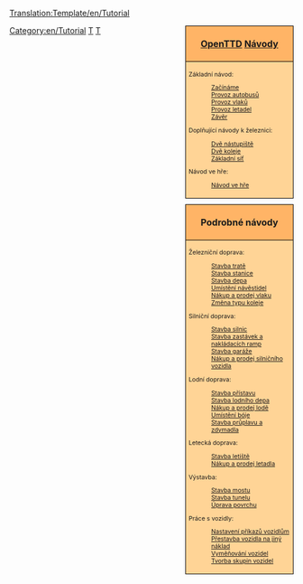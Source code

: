 <noinclude>{{cs/Překlad|origin= Template:Tutorial
|from  = en
|to    = cs
|Percentage =90
}}[[Translation:Template/en/Tutorial]]</noinclude>
<div style="float:right; padding-left:12px; background:none;">
<div style="width:180px; border:1px solid #000000; background:#ffb466; padding:5px; -moz-border-radius-topleft:5px; -moz-border-radius-topright:5px; font-size: 12pt;">
<center><strong><font size="3">[[Main/cs/OpenTTD|OpenTTD]] [[Main/cs/Výuka|Návody]]</font></strong></center>
</div>
<div style="width:180px;  border:1px solid black; border-top-width: 0px; background:#ffd496; padding:5px; font-size: 8pt;">

Základní návod:
:[[Main/cs/Výuka|Začínáme]]
:[[Main/cs/Výuka/Autobusy|Provoz autobusů]]
:[[Main/cs/Výuka/Vlaky|Provoz vlaků]]
:[[Main/cs/Výuka/Letadla|Provoz letadel]]
:[[Main/cs/Výuka/Závěr|Závěr]]
Doplňující návody k železnici:
:[[Main/cs/Výuka/Dvě nástupiště|Dvě nástupiště]]
:[[Main/cs/Výuka/Dvě koleje|Dvě koleje]]
:[[Main/cs/Výuka/Základní síť|Základní síť]]
Návod ve hře:
:[[Main/cs/Návod ve hře|Návod ve hře]]

</div>

<div style="width:180px; border:1px solid #000000; background:#ffb466; padding:5px; font-size: 12pt; margin-top: 10px;">
<center><strong><font size="3">Podrobné návody</font></strong></center>
</div>
<div style="width:180px;  border:1px solid black; border-top-width: 0px; background:#ffd496; padding:5px; -moz-border-radius-bottomleft:5px; -moz-border-radius-bottomright:8px; font-size: 8pt;">
<span style="font-weight:bold;">

Železniční doprava:
:[[Main/cs/Stavba tratě|Stavba tratě]]
:[[Main/cs/Stavba železniční stanice|Stavba stanice]]
:[[Main/cs/Stavba depa|Stavba depa]]
:[[Main/cs/Umístění návěstidel|Umístění návěstidel]]
:[[Main/cs/Nákup vlaků|Nákup a prodej vlaku]]
:[[Main/cs/Změna typu koleje|Změna typu koleje]]

Silniční doprava:
:[[Main/cs/Stavba silnic|Stavba silnic]]
:[[Main/cs/Stavba zastávek a nakládacích ramp|Stavba zastávek a nakládacích ramp]]
:[[Main/cs/Stavba garáže|Stavba garáže]]
:[[Main/cs/Nákup silničního vozidla|Nákup a prodej silničního vozidla]]

Lodní doprava:
:[[Main/cs/Stavba přístavu|Stavba přístavu]]
:[[Main/cs/Stavba lodního depa|Stavba lodního depa]]
:[[Main/cs/Nákup lodě|Nákup a prodej lodě]]
:[[Main/cs/Umístění bóje|Umístění bóje]]
:[[Main/cs/Stavba průplavu|Stavba průplavu a zdymadla]]

Letecká doprava:
:[[Main/cs/Stavba letiště|Stavba letiště]]
:[[Main/cs/Nákup letadla|Nákup a prodej letadla]]

Výstavba:
:[[Main/cs/Stavba mostu|Stavba mostu]]
:[[Main/cs/Stavba tunelu|Stavba tunelu]]
:[[Main/cs/Úprava povrchu|Úprava povrchu]]

Práce s vozidly:
:[[Main/cs/Příkazy|Nastavení příkazů vozidlům]]
:[[Main/cs/Přestavba|Přestavba vozidla na jiný náklad]]
:[[Main/cs/Vyměňování vozidel|Vyměňování vozidel]]
:[[Main/cs/Skupiny vozidel|Tvorba skupin vozidel]]

</span>
</div>
</div>[[Category:en/Tutorial]]

[[Category:en/Templates|T]][[Category:en/Navigation|T]]